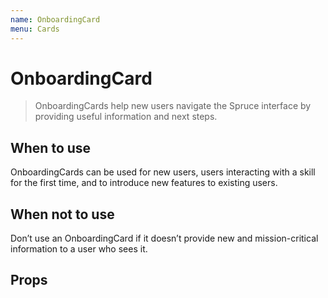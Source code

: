 ```yaml
---
name: OnboardingCard
menu: Cards
---
```



# OnboardingCard

> OnboardingCards help new users navigate the Spruce interface by providing useful information and next steps.

<Playground>
	<OnboardingCard
		title="Get the most out of Sprucebot"
		steps={[
			{
				id: '1',
				isComplete: true,
				tabTitle: 'Add your first location',
				tabIcon: { name: 'check_circle' },
				panelTitle: 'Add your first location',
				panelCopy:
					'Whatever you can do, or dream you can, begin it. Boldness has genius, power and magic in it. –Johann Wolfgang von Goethe',
				panelCTA: {
					text: 'Add your location'
				}
			},
			{
				id: '2',
				tabTitle: 'Set up your team',
				tabIcon: { name: 'location', isLineIcon: true },
				panelTitle: 'Add your teammates and their info',
				panelCopy:
					'Whatever you can do, or dream you can, begin it. Boldness has genius, power and magic in it. –Johann Wolfgang von Goethe',
				panelCTA: {
					text: 'Add teammates'
				}
			},
			{
				id: '3',
				tabIcon: { name: 'launch', isLineIcon: true },
				tabTitle: 'Go live',
				panelTitle: 'Go live and start welcoming guests',
				panelCopy:
					'Whatever you can do, or dream you can, begin it. Boldness has genius, power and magic in it. –Johann Wolfgang von Goethe',
				panelCTA: {
					text: 'Go live'
				}
			}
		]}
	/>
</Playground>

## When to use

OnboardingCards can be used for new users, users interacting with a skill for the first time, and to introduce new features to existing users.

## When not to use

Don’t use an OnboardingCard if it doesn’t provide new and mission-critical information to a user who sees it.

## Props

<Props of={OnboardingCard} />
